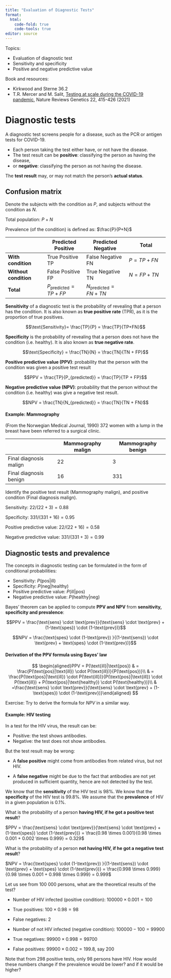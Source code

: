 ```yaml
---
title: "Evaluation of Diagnostic Tests"
format: 
  html:
    code-fold: true
    code-tools: true
editor: source
---
```


Topics:

-   Evaluation of diagnostic test
-   Sensitivity and specificity
-   Positive and negative predictive value

Book and resources:

-   Kirkwood and Sterne 36.2
-   T.R. Mercer and M. Salit, [Testing at scale during the COVID-19 pandemic](https://www.nature.com/articles/s41576-021-00360-w), Nature Reviews Genetics 22, 415-426 (2021)

# Diagnostic tests

A diagnostic test screens people for a disease, such as the PCR or antigen tests for COVID-19.

-   Each person taking the test either have, or not have the disease.
-   The test result can be **positive**: classifying the person as having the disease,
-   or **negative**: classifying the person as not having the disease.

The **test result** may, or may not match the person's **actual status**.

## Confusion matrix

Denote the subjects with the condition as $P$, and subjects without the condition as $N$.

Total population: $P+N$

Prevalence (of the condition) is defined as: $\frac{P}{P+N}$

|                       | Predicted Positive           | Predicted Negative             | **Total**     |
|------------------|------------------|-------------------|------------------|
| **With condition**    | True Positive TP             | False Negative FN              | $P = TP + FN$ |
| **Without condition** | False Positive FP            | True Negative TN               | $N=FP + TN$   |
| **Total**             | $P_{\text{predicted}}=TP+FP$ | $N_{\text{predicted}}=FN + TN$ |               |

**Sensitivity** of a diagnostic test is the probability of revealing that a person has the condition. It is also known as **true positive rate** (TPR), as it is the proportion of true positives.

$$\text{Sensitivity}= \frac{TP}{P} = \frac{TP}{TP+FN}$$

**Specificity** is the probability of revealing that a person does not have the condition (i.e. healthy). It is also known as **true negative rate**.

$$\text{Specificity} = \frac{TN}{N} = \frac{TN}{TN + FP}$$

**Positive predictive value (PPV)**: probability that the person with the condition was given a positive test result

$$PPV = \frac{TP}{P_{predicted}} = \frac{TP}{TP + FP}$$

**Negative predictive value (NPV)**: probability that the person without the condition (i.e. healthy) was give a negative test result.

$$NPV = \frac{TN}{N_{predicted}} = \frac{TN}{TN + FN}$$

::: {.callout-note collapse="true"}
#### Example: Mammography

(From the Norwegian Medical Journal, 1990) 372 women with a lump in the breast have been referred to a surgical clinic.

|                        | Mammography malign | Mammography benign |
|------------------------|--------------------|--------------------|
| Final diagnosis malign | 22                 | 3                  |
| Final diagnosis benign | 16                 | 331                |

Identify the positive test result (Mammography malign), and positive condition (Final diagnosis malign).

Sensitivity: $22/(22+3) = 0.88$

Specificity: $331/(331+16) = 0.95$

Positive predictive value: $22/(22+16) = 0.58$

Negative predictive value: $331/(331+3) = 0.99$
:::

## Diagnostic tests and prevalence

The concepts in diagnostic testing can be formulated in the form of conditional probabilities:

-   Sensitivity: $P(\text{pos}|\text{ill})$
-   Specificity: $P(\text{neg}|\text{healthy})$
-   Positive predictive value: $P(\text{ill}|\text{pos})$
-   Negative predictive value: $P(\text{healthy}|\text{neg})$

Bayes' theorem can be applied to compute **PPV and NPV** from **sensitivity, specificity and prevalence**:

$$PPV = \frac{\text{sens} \cdot \text{prev}}{\text{sens} \cdot \text{prev} + (1-\text{spes}) \cdot (1-\text{prev})}$$

$$NPV = \frac{\text{spes} \cdot (1-\text{prev}) }{(1-\text{sens}) \cdot \text{prev} + \text{spes} \cdot (1-\text{prev})}$$

::: {.callout-note collapse="true"}
#### Derivation of the PPV formula using Bayes' law

$$
\begin{aligned}PPV = P(\text{ill}|\text{pos}) & = \frac{P(\text{pos}|\text{ill}) \cdot P(\text{ill})}{P(\text{pos})}\\                               & = \frac{P(\text{pos}|\text{ill}) \cdot P(\text{ill})}{P(\text{pos}|\text{ill}) \cdot P(\text{ill}) +  P(\text{pos}|\text{healthy}) \cdot P(\text{healthy})}\\ & =\frac{\text{sens} \cdot \text{prev}}{\text{sens} \cdot \text{prev} + (1-\text{spes}) \cdot (1-\text{prev})}\end{aligned}
$$

Exercise: Try to derive the formula for $NPV$ in a similar way.
:::

::: {.callout-note collapse="true"}
#### Example: HIV testing

In a test for the HIV virus, the result can be:

-   Positive: the test shows antibodies.
-   Negative: the test does not show antibodies.

But the test result may be wrong:

-   A **false positive** might come from antibodies from related virus, but not HIV.

-   A **false negative** might be due to the fact that antibodies are not yet produced in sufficient quantity, hence are not detected by the test.

We know that the **sensitivity** of the HIV test is 98%. We know that the **specificity** of the HIV test is 99.8%. We assume that the **prevalence** of HIV in a given population is 0.1%.

What is the probability of a person **having HIV, if he got a positive test result**?

$PPV = \frac{\text{sens} \cdot \text{prev}}{\text{sens} \cdot \text{prev} + (1-\text{spes}) \cdot (1-\text{prev})} = \frac{0.98 \times 0.001}{0.98 \times 0.001 + 0.002 \times 0.999} = 0.329$

What is the probability of a person **not having HIV, if he got a negative test result**?

$NPV = \frac{\text{spes} \cdot (1-\text{prev}) }{(1-\text{sens}) \cdot \text{prev} + \text{spes} \cdot (1-\text{prev})} = \frac{0.998 \times 0.999}{0.98 \times 0.001 + 0.998 \times 0.999} = 0.999$

Let us see from 100 000 persons, what are the theoretical results of the test?

-   Number of HIV infected (positive condition): $100000 \times 0.001 = 100$

-   True positives: $100 \times 0.98 = 98$

-   False negatives: 2

-   Number of not HIV infected (negative condition): $100000-100 = 99900$

-   True negatives: $99900 \times 0.998 = 99700$

-   False positives: $99900 \times 0.002 = 199.8$, say $200$

Note that from 298 positive tests, only 98 persons have HIV. How would these numbers change if the prevalence would be lower? and if it would be higher?
:::
